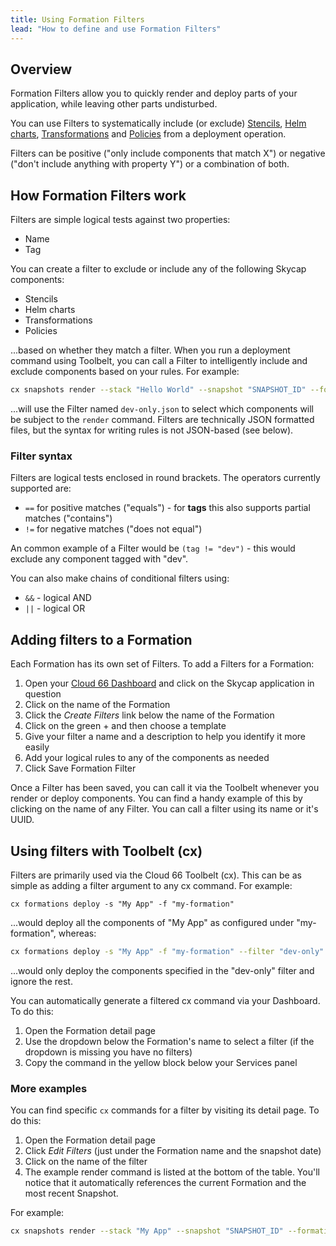 ```yaml
---
title: Using Formation Filters
lead: "How to define and use Formation Filters"
---
```


## Overview

Formation Filters allow you to quickly render and deploy parts of your application, while leaving other parts undisturbed. 

You can use Filters to systematically include (or exclude) [Stencils](/docs/skycap/formations-stencils-and-snapshots#what-is-a-stencil), [Helm charts](/docs/skycap/helm), [Transformations](/docs/skycap/using-transformations-with-skycap) and [Policies](/docs/skycap/using-validation-policies) from a deployment operation. 

Filters can be positive ("only include components that match X") or negative ("don't include anything with property Y") or a combination of both.

## How Formation Filters work

Filters are simple logical tests against two properties:

- Name
- Tag

You can create a filter to exclude or include any of the following Skycap components:

- Stencils
- Helm charts
- Transformations
- Policies

...based on whether they match a filter. When you run a deployment command using Toolbelt, you can call a Filter to intelligently include and exclude components based on your rules. For example:

```bash
cx snapshots render --stack "Hello World" --snapshot "SNAPSHOT_ID" --formation "FORMATION_ID" --filter "dev-only.json"
```

...will use the Filter named `dev-only.json` to select which components will be subject to the `render` command. Filters are technically JSON formatted files, but the syntax for writing rules is not JSON-based (see below).

### Filter syntax

Filters are logical tests enclosed in round brackets. The operators currently supported are:

- `==` for positive matches ("equals") - for **tags** this also supports partial matches ("contains")
- `!=` for negative matches ("does not equal")

An common example of a Filter would be `(tag != "dev")` - this would exclude any component tagged with "dev". 

You can also make chains of conditional filters using:

- `&&` - logical AND
- `||` - logical OR

## Adding filters to a Formation

Each Formation has its own set of Filters. To add a Filters for a Formation:

1. Open your [Cloud 66 Dashboard](https://app.cloud66.com/) and click on the Skycap application in question
2. Click on the name of the Formation 
3. Click the *Create Filters* link below the name of the Formation
4. Click on the green + and then choose a template
5. Give your filter a name and a description to help you identify it more easily 
6. Add your logical rules to any of the components as needed
7. Click Save Formation Filter

Once a Filter has been saved, you can call it via the Toolbelt whenever you render or deploy components. You can find a handy example of this by clicking on the name of any Filter. You can call a filter using its name or it's UUID. 

## Using filters with Toolbelt (cx)

Filters are primarily used via the Cloud 66 Toolbelt (cx). This can be as simple as adding a filter argument to any cx command. For example:

```shell
cx formations deploy -s "My App" -f "my-formation"
```

...would deploy all the components of "My App" as configured under "my-formation", whereas:

```bash
cx formations deploy -s "My App" -f "my-formation" --filter "dev-only"
```

...would only deploy the components specified in the "dev-only" filter and ignore the rest.

You can automatically generate a filtered cx command via your Dashboard. To do this:

1. Open the Formation detail page
2. Use the dropdown below the Formation's name to select a filter (if the dropdown is missing you have no filters)
3. Copy the command in the yellow block below your Services panel

### More examples

You can find specific `cx` commands for a filter by visiting its detail page. To do this:

1. Open the Formation detail page
2. Click *Edit Filters* (just under the Formation name and the snapshot date)
3. Click on the name of the filter
4. The example render command is listed at the bottom of the table. You'll notice that it automatically references the current Formation and the most recent Snapshot. 

For example:

```bash
cx snapshots render --stack "My App" --snapshot "SNAPSHOT_ID" --formation "my-formation" --filter "filtername"
```
